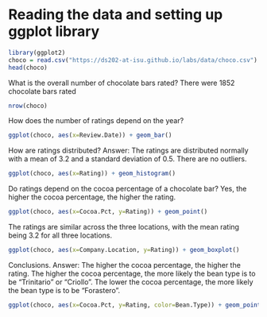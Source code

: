 # Reading the data and setting up ggplot library
```r
library(ggplot2)
choco = read.csv("https://ds202-at-isu.github.io/labs/data/choco.csv")
head(choco)
```
What is the overall number of chocolate bars rated?
There were 1852 chocolate bars rated
```r
nrow(choco)
```
How does the number of ratings depend on the year?
```r
ggplot(choco, aes(x=Review.Date)) + geom_bar()
```
How are ratings distributed?
Answer: The ratings are distributed normally with a mean of 3.2 and a standard deviation of 0.5. There are no outliers.
```r
ggplot(choco, aes(x=Rating)) + geom_histogram()
```
Do ratings depend on the cocoa percentage of a chocolate bar?
Yes, the higher the cocoa percentage, the higher the rating.
```r
ggplot(choco, aes(x=Cocoa.Pct, y=Rating)) + geom_point()
```
The ratings are similar across the three locations, with the mean rating being 3.2 for all three locations.
```r
ggplot(choco, aes(x=Company.Location, y=Rating)) + geom_boxplot()
```

Conclusions.
Answer: The higher the cocoa percentage, the higher the rating. The higher the cocoa percentage, the more likely the bean type is to be "Trinitario" or "Criollo". The lower the cocoa percentage, the more likely the bean type is to be "Forastero".

```r
ggplot(choco, aes(x=Cocoa.Pct, y=Rating, color=Bean.Type)) + geom_point()
```
